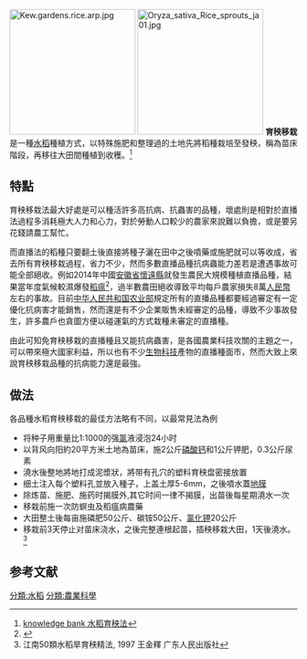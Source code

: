 [[File:Kew.gardens.rice.arp.jpg|220px]]
[[File:Oryza_sativa_Rice_sprouts_ja01.jpg|220px]]
'''育秧移栽'''是一種[[水稻|水稻]]種植方式，以特殊施肥和整理過的土地先將稻種栽培至發秧，稱為苗床階段，再移往大田間種植到收穫。<ref>[http://www.knowledgebank.irri.org/country-specific/asia/rice-knowledge-for-china/2013-06-03-07-29-09/2013-06-03-07-32-45 knowledge bank 水稻育秧法]</ref>

==特點==
育秧移栽法最大好處是可以種活許多高抗病、抗蟲害的品種，壞處則是相對於直播法過程多消耗極大人力和心力，對於勞動人口較少的農家來說難以負擔，或是要另花錢請農工幫忙。

而直播法的稻種只要翻土後直接將種子灑在田中之後噴藥或施肥就可以等收成，省去所有育秧移栽過程，省力不少，然而多數直播品種抗病蟲能力差若是遭遇事故可能全部絕收。例如2014年中國[[安徽省|安徽省]][[懷遠縣|懷遠縣]]就發生農民大規模種植直播品種，結果當年度氣候較濕爆發[[稻瘟|稻瘟]]<ref>{{cite web|url=http://news.cntv.cn/2014/11/19/VIDE1416398756531693.shtml |title=《焦点访谈》 20141119 问题稻种因何畅销|author=刘一|publisher=央視網}}</ref>，過半數農田絕收導致平均每戶農家損失8萬[[人民幣|人民幣]]左右的事故。目前[[中华人民共和国农业部|中华人民共和国农业部]]規定所有的直播品種都要經過審定有一定優化抗病害才能銷售，然而還是有不少企業販售未經審定的品種，導致不少事故發生，許多農戶也貪圖方便以碰運氣的方式栽種未審定的直播種。

由此可知免育秧移栽的直播種且又能抗病蟲害，是各國農業科技攻關的主題之一，可以帶來極大國家利益，所以也有不少[[生物科技|生物科技]]產物的直播種面市，然而大致上來說育秧移栽品種的抗病能力還是最強。

==做法==
各品種水稻育秧移栽的最佳方法略有不同，以最常見法為例
*将种子用重量比1∶1000的强[[氯|氯]]液浸泡24小时
*以背风向阳約20平方米土地為苗床，施2公斤[[磷酸钙|磷酸钙]]和1公斤钾肥，0.3公斤尿素
*澆水後整地將地打成泥漿狀，將带有孔穴的塑料育秧盘密接放置
*细土注入每个塑料孔並放入種子，上盖土厚5-6mm，之後噴水蓋[[地膜|地膜]]
*除炼苗、施肥、施药时揭膜外,其它时间一律不揭膜，出苗後每星期澆水一次
*移栽前施一次防螟虫及稻瘟病農藥
*大田整土後每亩施磷肥50公斤、碳铵50公斤、[[氯化钾|氯化钾]]20公斤
*移栽前3天停止对苗床浇水，之後完整連根起苗，插秧移栽大田，1天後澆水。<ref>江南50類水稻旱育秧精法, 1997 王金釋   广东人民出版社</ref>
==参考文献==
{{reflist}}
[[分類:水稻|分類:水稻]]
[[分類:農業科學|分類:農業科學]]